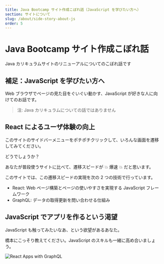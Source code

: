 ```yaml
---
title: Java Bootcamp サイト作成こぼれ話（JavaScript を学びたい方へ）
section: サイトについて
slug: /about/side-story-about-js
order: 5
---
```


# Java Bootcamp サイト作成こぼれ話

Java カリキュラムサイトのリニューアルについてのこぼれ話です

## 補足：JavaScript を学びたい方へ

Web ブラウザでページの見た目をぐいぐい動かす、JavaScript が好きな人に向けてのお話です。

> 注: Java カリキュラムについての話ではありません

## React によるユーザ体験の向上

このサイトのサイドバーメニューをポチポチクリックして、いろんな画面を遷移してみてください。

どうでしょうか？

あなたが普段使うサイトに比べて、遷移スピードが 💥 爆速 💥 だと思います。

このサイトでは、この遷移スピードの実現を次の 2 つの技術で行っています。

- React: Web ページ構築とページの使いやすさを実現する JavaScript フレームワーク
- GraphQL: データの取得更新を問い合わせる仕組み

## JavaScript でアプリを作るという渇望

JavaScript も触ってみたいなあ、という欲望があるあなた。

橋本にこっそり教えてください。JavaScript のスキルも一緒に高め合いましょう。

![React Apps with GraphQL](./react-apps-and-graphql.jpg)